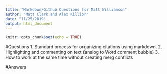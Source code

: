 ```yaml
---
title: "Markdown/Github Questions for Matt Williamson"
author: "Matt Clark and Alex Killion"
date: "11/25/2019"
output: html_document
---
```


```r
knitr::opts_chunk$set(echo = TRUE)
```

#Questions
1. Standard process for organizing citations using markdown.
2. Highlighting and commenting on text (analog to Word comment bubble)
3. How to work at the same time without creating merg conflicts

#Answers
